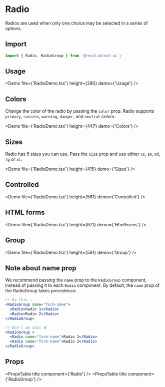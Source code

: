 # Radio

Radios are used when only one choice may be selected in a series of options.

## Import

```javascript
import { Radio, RadioGroup } from '@resolid/nxt-ui';
```

## Usage

<Demo file={'RadioDemo.tsx'} height={280} demo={'Usage'} />

## Colors

Change the color of the radio by passing the `color` prop. Radio supports `primary`, `success`, `warning`, `danger`, and `neutral` colors.

<Demo file={'RadioDemo.tsx'} height={447} demo={'Colors'} />

## Sizes

Radio has 5 sizes you can use. Pass the `size` prop and use either `xs`, `sm`, `md`, `lg` or `xl`.

<Demo file={'RadioDemo.tsx'} height={415} demo={'Sizes'} />

## Controlled

<Demo file={'RadioDemo.tsx'} height={561} demo={'Controlled'} />

## HTML forms

<Demo file={'RadioDemo.tsx'} height={671} demo={'HtmlForms'} />

## Group

<Demo file={'RadioDemo.tsx'} height={561} demo={'Group'} />

## Note about name prop

We recommend passing the `name` prop to the `RadioGroup` component, instead of passing it to each `Radio` component. By default, the `name` prop of the RadioGroup takes precedence.

```jsx
// Do this ✅
<RadioGroup name="form-name">
  <Radio>Radio 1</Radio>
  <Radio>Radio 2</Radio>
</RadioGroup>

// Don't do this ❌
<RadioGroup >
  <Radio name="form-name">Radio 1</Radio>
  <Radio name="form-name">Radio 2</Radio>
</RadioGroup>
```

## Props

<PropsTable title component={'Radio'} />
<PropsTable title component={'RadioGroup'} />
